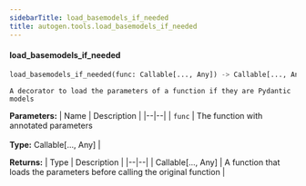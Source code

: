 ```yaml
---
sidebarTitle: load_basemodels_if_needed
title: autogen.tools.load_basemodels_if_needed
---
```


<code class="doc-symbol doc-symbol-heading doc-symbol-function"></code>
#### load_basemodels_if_needed

```python
load_basemodels_if_needed(func: Callable[..., Any]) -> Callable[..., Any]
```

    A decorator to load the parameters of a function if they are Pydantic models

<b>Parameters:</b>
| Name | Description |
|--|--|
| `func` | The function with annotated parameters<br/><br/>**Type:** Callable[..., Any] |

<b>Returns:</b>
| Type | Description |
|--|--|
| Callable[..., Any] | A function that loads the parameters before calling the original function |

<br />